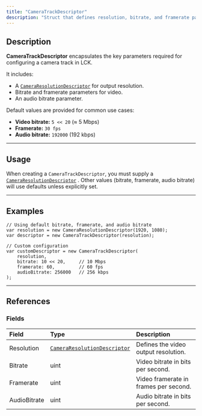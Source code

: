 ```yaml
---
title: "CameraTrackDescriptor"
description: "Struct that defines resolution, bitrate, and framerate parameters for configuring a camera track in LCK."
---
```


## Description

**CameraTrackDescriptor** encapsulates the key parameters required for configuring a camera track in LCK.

It includes:

- A [`CameraResolutionDescriptor`](/api-reference/CameraResolutionDescriptor) for output resolution.
- Bitrate and framerate parameters for video.
- An audio bitrate parameter.

Default values are provided for common use cases:

- **Video bitrate:** `5 << 20` (≈ 5 Mbps)
- **Framerate:** `30 fps`
- **Audio bitrate:** `192000` (192 kbps)

---

## Usage

When creating a `CameraTrackDescriptor`, you must supply a  [`CameraResolutionDescriptor`](/api-reference/CameraResolutionDescriptor) .
Other values (bitrate, framerate, audio bitrate) will use defaults unless explicitly set.

---

## Examples

```
// Using default bitrate, framerate, and audio bitrate
var resolution = new CameraResolutionDescriptor(1920, 1080);
var descriptor = new CameraTrackDescriptor(resolution);

// Custom configuration
var customDescriptor = new CameraTrackDescriptor(
    resolution,
    bitrate: 10 << 20,     // 10 Mbps
    framerate: 60,         // 60 fps
    audioBitrate: 256000   // 256 kbps
);
```

---

## References

### Fields

| Field        | Type                       | Description                           |
| :----------- | :------------------------- | :------------------------------------ |
| Resolution   | [`CameraResolutionDescriptor`](/api-reference/CameraResolutionDescriptor) | Defines the video output resolution.  |
| Bitrate      | uint                       | Video bitrate in bits per second.     |
| Framerate    | uint                       | Video framerate in frames per second. |
| AudioBitrate | uint                       | Audio bitrate in bits per second.     |